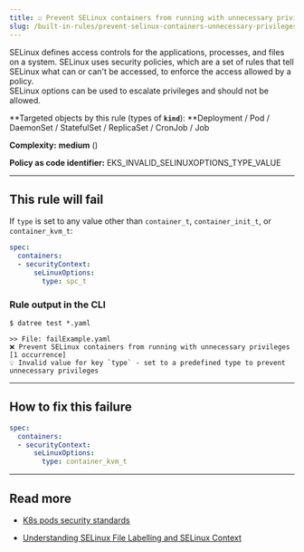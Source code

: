 ```yaml
---
title: ☑️ Prevent SELinux containers from running with unnecessary privileges
slug: /built-in-rules/prevent-selinux-containers-unnecessary-privileges
---
```


SELinux defines access controls for the applications, processes, and files on a system. SELinux uses security policies, which are a set of rules that tell SELinux what can or can't be accessed, to enforce the access allowed by a policy.  
SELinux options can be used to escalate privileges and should not be allowed.

**Targeted objects by this rule (types of **`kind`**): **Deployment / Pod / DaemonSet / StatefulSet / ReplicaSet / CronJob / Job

**Complexity:** **medium** (<Complexity/>)

**Policy as code identifier:** EKS_INVALID_SELINUXOPTIONS_TYPE_VALUE

---

## This rule will fail

If `type` is set to any value other than `container_t`, `container_init_t`, or `container_kvm_t`:

```yaml
spec:
  containers:
  - securityContext:
      seLinuxOptions:
        type: spc_t
```

### Rule output in the CLI

```terminal
$ datree test *.yaml

>> File: failExample.yaml
❌ Prevent SELinux containers from running with unnecessary privileges [1 occurrence]
💡 Invalid value for key `type` - set to a predefined type to prevent unnecessary privileges
```

---

## How to fix this failure

```yaml
spec:
  containers:
  - securityContext:
      seLinuxOptions:
        type: container_kvm_t
```

---

## Read more

- [K8s pods security standards](https://kubernetes.io/docs/concepts/security/pod-security-standards/)

- [Understanding SELinux File Labelling and SELinux Context](https://www.thegeekdiary.com/understanding-selinux-file-labelling-and-selinux-context/)